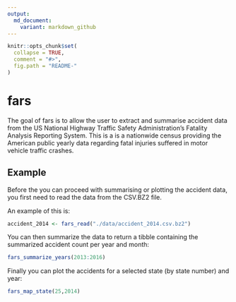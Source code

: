 ```yaml
---
output:
  md_document:
    variant: markdown_github
---
```


<!-- README.md is generated from README.Rmd. Please edit that file -->

```r
knitr::opts_chunk$set(
  collapse = TRUE,
  comment = "#>",
  fig.path = "README-"
)
```

# fars

The goal of fars is to allow the user to extract and summarise accident data from the US National Highway Traffic Safety Administration's Fatality Analysis Reporting System. This is a is a nationwide census providing the American public yearly data regarding fatal injuries suffered in motor vehicle traffic crashes.

## Example

Before the you can proceed with summarising or plotting the accident data, you first need to read the data from the CSV.BZ2 file.

An example of this is:

```r
accident_2014 <- fars_read("./data/accident_2014.csv.bz2")
```

You can then summarize the data to return a tibble containing the summarized accident count per year and month:

```r
fars_summarize_years(2013:2016)
```

Finally you can plot the accidents for a selected state (by state number) and year:

```r
fars_map_state(25,2014)
```